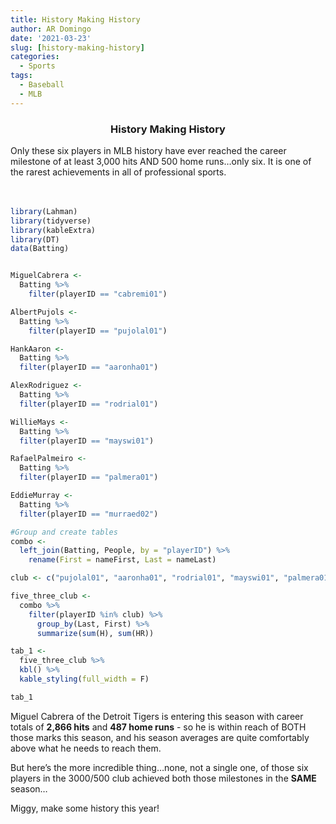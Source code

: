 ```yaml
---
title: History Making History
author: AR Domingo
date: '2021-03-23'
slug: [history-making-history]
categories:
  - Sports
tags:
  - Baseball
  - MLB
---
```



<center>
### History Making History
</center>


Only these six players in MLB history have ever reached the career milestone of at least 3,000 hits AND 500 home runs...only six.  It is one of the rarest achievements in all of professional sports.<br><br><br>


```r


library(Lahman)
library(tidyverse)
library(kableExtra)
library(DT)
data(Batting)


MiguelCabrera <- 
  Batting %>% 
    filter(playerID == "cabremi01") 

AlbertPujols <- 
  Batting %>% 
    filter(playerID == "pujolal01")

HankAaron <- 
  Batting %>% 
  filter(playerID == "aaronha01")

AlexRodriguez <- 
  Batting %>% 
  filter(playerID == "rodrial01")

WillieMays <- 
  Batting %>% 
  filter(playerID == "mayswi01")

RafaelPalmeiro <- 
  Batting %>% 
  filter(playerID == "palmera01")

EddieMurray <- 
  Batting %>% 
  filter(playerID == "murraed02") 


```



```r


#Group and create tables
combo <- 
  left_join(Batting, People, by = "playerID") %>% 
    rename(First = nameFirst, Last = nameLast)

club <- c("pujolal01", "aaronha01", "rodrial01", "mayswi01", "palmera01", "murraed02")

five_three_club <- 
  combo %>% 
    filter(playerID %in% club) %>% 
      group_by(Last, First) %>% 
      summarize(sum(H), sum(HR))

tab_1 <- 
  five_three_club %>% 
  kbl() %>% 
  kable_styling(full_width = F)

tab_1

```




Miguel Cabrera of the Detroit Tigers is entering this season with career totals of **2,866 hits** and **487 home runs** - so he is within reach of BOTH those marks this season, and his season averages are quite comfortably above what he needs to reach them.<br>

But here's the more incredible thing...none, not a single one, of those six players in the 3000/500 club achieved both those milestones in the **SAME** season...<br>

Miggy, make some history this year!  